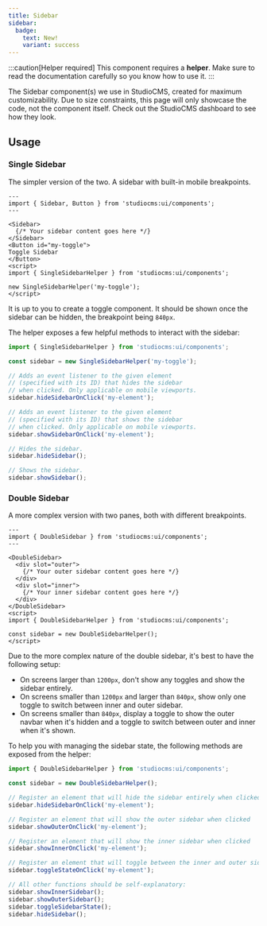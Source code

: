 ```yaml
---
title: Sidebar
sidebar:
  badge:
    text: New!
    variant: success
---
```


:::caution[Helper required]
This component requires a **helper**. Make sure to read the documentation carefully so you know how to use it.
:::

The Sidebar component(s) we use in StudioCMS, created for maximum customizability. Due to size constraints, this page will only showcase the code, not the component itself. Check out the StudioCMS dashboard to see how they look.

## Usage

### Single Sidebar

The simpler version of the two. A sidebar with built-in mobile breakpoints.

```astro title="SingleSidebarExample.astro"
---
import { Sidebar, Button } from 'studiocms:ui/components';
---

<Sidebar>
  {/* Your sidebar content goes here */}
</Sidebar>
<Button id="my-toggle">
Toggle Sidebar
</Button>
<script>
import { SingleSidebarHelper } from 'studiocms:ui/components';

new SingleSidebarHelper('my-toggle');
</script>
```

It is up to you to create a toggle component. It should be shown once the sidebar can be hidden, the breakpoint being `840px`.

The helper exposes a few helpful methods to interact with the sidebar:

```ts title="SingleSidebarHelperExample.ts"
import { SingleSidebarHelper } from 'studiocms:ui/components';

const sidebar = new SingleSidebarHelper('my-toggle');

// Adds an event listener to the given element 
// (specified with its ID) that hides the sidebar 
// when clicked. Only applicable on mobile viewports.
sidebar.hideSidebarOnClick('my-element');

// Adds an event listener to the given element 
// (specified with its ID) that shows the sidebar 
// when clicked. Only applicable on mobile viewports.
sidebar.showSidebarOnClick('my-element');

// Hides the sidebar.
sidebar.hideSidebar();

// Shows the sidebar.
sidebar.showSidebar();
```

### Double Sidebar

A more complex version with two panes, both with different breakpoints.

```astro title="DoubleSidebarExample.astro"
---
import { DoubleSidebar } from 'studiocms:ui/components';
---

<DoubleSidebar>
  <div slot="outer">
    {/* Your outer sidebar content goes here */}
  </div>
  <div slot="inner">
    {/* Your inner sidebar content goes here */}
  </div>
</DoubleSidebar>
<script>
import { DoubleSidebarHelper } from 'studiocms:ui/components';

const sidebar = new DoubleSidebarHelper();
</script>
```

Due to the more complex nature of the double sidebar, it's best to have the following setup:

- On screens larger than `1200px`, don't show any toggles and show the sidebar entirely.
- On screens smaller than `1200px` and larger than `840px`, show only one toggle to switch between inner and outer sidebar.
- On screens smaller than `840px`, display a toggle to show the outer navbar when it's hidden and a toggle to switch between outer and inner when it's shown.

To help you with managing the sidebar state, the following methods are exposed from the helper:

```ts title="DoubleSidebarHelperExample.astro"
import { DoubleSidebarHelper } from 'studiocms:ui/components';

const sidebar = new DoubleSidebarHelper();

// Register an element that will hide the sidebar entirely when clicked
sidebar.hideSidebarOnClick('my-element');

// Register an element that will show the outer sidebar when clicked
sidebar.showOuterOnClick('my-element');

// Register an element that will show the inner sidebar when clicked
sidebar.showInnerOnClick('my-element');

// Register an element that will toggle between the inner and outer sidebar when clicked
sidebar.toggleStateOnClick('my-element');

// All other functions should be self-explanatory:
sidebar.showInnerSidebar();
sidebar.showOuterSidebar();
sidebar.toggleSidebarState();
sidebar.hideSidebar();
```